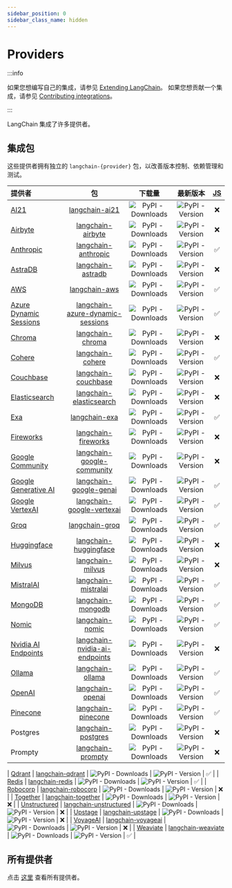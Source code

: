 ```yaml
---
sidebar_position: 0
sidebar_class_name: hidden
---
```


# Providers

:::info

如果您想编写自己的集成，请参见 [Extending LangChain](/docs/how_to/#custom)。
如果您想贡献一个集成，请参见 [Contributing integrations](/docs/contributing/integrations/)。

:::

LangChain 集成了许多提供者。

## 集成包

这些提供者拥有独立的 `langchain-{provider}` 包，以改善版本控制、依赖管理和测试。

| 提供者 | 包 | 下载量 | 最新版本 | [JS](https://js.langchain.com/v0.2/docs/integrations/platforms/) |
| :--- | :---: | :---: | :---: | :---: |
| [AI21](/docs/integrations/providers/ai21/) | [langchain-ai21](https://api.python.langchain.com/en/latest/ai21_api_reference.html) | ![PyPI - Downloads](https://img.shields.io/pypi/dm/langchain-ai21?style=flat-square&label=%20&color=blue) | ![PyPI - Version](https://img.shields.io/pypi/v/langchain-ai21?style=flat-square&label=%20&color=orange) | ❌ |
| [Airbyte](/docs/integrations/providers/airbyte/) | [langchain-airbyte](https://api.python.langchain.com/en/latest/airbyte_api_reference.html) | ![PyPI - Downloads](https://img.shields.io/pypi/dm/langchain-airbyte?style=flat-square&label=%20&color=blue) | ![PyPI - Version](https://img.shields.io/pypi/v/langchain-airbyte?style=flat-square&label=%20&color=orange) | ❌ |
| [Anthropic](/docs/integrations/platforms/anthropic/) | [langchain-anthropic](https://api.python.langchain.com/en/latest/anthropic_api_reference.html) | ![PyPI - Downloads](https://img.shields.io/pypi/dm/langchain-anthropic?style=flat-square&label=%20&color=blue) | ![PyPI - Version](https://img.shields.io/pypi/v/langchain-anthropic?style=flat-square&label=%20&color=orange) | ✅ |
| [AstraDB](/docs/integrations/providers/astradb/) | [langchain-astradb](https://api.python.langchain.com/en/latest/astradb_api_reference.html) | ![PyPI - Downloads](https://img.shields.io/pypi/dm/langchain-astradb?style=flat-square&label=%20&color=blue) | ![PyPI - Version](https://img.shields.io/pypi/v/langchain-astradb?style=flat-square&label=%20&color=orange) | ❌ |
| [AWS](/docs/integrations/platforms/aws/) | [langchain-aws](https://api.python.langchain.com/en/latest/aws_api_reference.html) | ![PyPI - Downloads](https://img.shields.io/pypi/dm/langchain-aws?style=flat-square&label=%20&color=blue) | ![PyPI - Version](https://img.shields.io/pypi/v/langchain-aws?style=flat-square&label=%20&color=orange) | ✅ |
| [Azure Dynamic Sessions](/docs/integrations/platforms/microsoft/) | [langchain-azure-dynamic-sessions](https://api.python.langchain.com/en/latest/azure_dynamic_sessions_api_reference.html) | ![PyPI - Downloads](https://img.shields.io/pypi/dm/langchain-azure-dynamic-sessions?style=flat-square&label=%20&color=blue) | ![PyPI - Version](https://img.shields.io/pypi/v/langchain-azure-dynamic-sessions?style=flat-square&label=%20&color=orange) | ✅ |
| [Chroma](/docs/integrations/providers/chroma/) | [langchain-chroma](https://api.python.langchain.com/en/latest/chroma_api_reference.html) | ![PyPI - Downloads](https://img.shields.io/pypi/dm/langchain-chroma?style=flat-square&label=%20&color=blue) | ![PyPI - Version](https://img.shields.io/pypi/v/langchain-chroma?style=flat-square&label=%20&color=orange) | ❌ |
| [Cohere](/docs/integrations/providers/cohere/) | [langchain-cohere](https://api.python.langchain.com/en/latest/cohere_api_reference.html) | ![PyPI - Downloads](https://img.shields.io/pypi/dm/langchain-cohere?style=flat-square&label=%20&color=blue) | ![PyPI - Version](https://img.shields.io/pypi/v/langchain-cohere?style=flat-square&label=%20&color=orange) | ✅ |
| [Couchbase](/docs/integrations/providers/couchbase/) | [langchain-couchbase](https://api.python.langchain.com/en/latest/couchbase_api_reference.html) | ![PyPI - Downloads](https://img.shields.io/pypi/dm/langchain-couchbase?style=flat-square&label=%20&color=blue) | ![PyPI - Version](https://img.shields.io/pypi/v/langchain-couchbase?style=flat-square&label=%20&color=orange) | ❌ |
| [Elasticsearch](/docs/integrations/providers/elasticsearch/) | [langchain-elasticsearch](https://api.python.langchain.com/en/latest/elasticsearch_api_reference.html) | ![PyPI - Downloads](https://img.shields.io/pypi/dm/langchain-elasticsearch?style=flat-square&label=%20&color=blue) | ![PyPI - Version](https://img.shields.io/pypi/v/langchain-elasticsearch?style=flat-square&label=%20&color=orange) | ❌ |
| [Exa](/docs/integrations/providers/exa_search/) | [langchain-exa](https://api.python.langchain.com/en/latest/exa_api_reference.html) | ![PyPI - Downloads](https://img.shields.io/pypi/dm/langchain-exa?style=flat-square&label=%20&color=blue) | ![PyPI - Version](https://img.shields.io/pypi/v/langchain-exa?style=flat-square&label=%20&color=orange) | ✅ |
| [Fireworks](/docs/integrations/providers/fireworks/) | [langchain-fireworks](https://api.python.langchain.com/en/latest/fireworks_api_reference.html) | ![PyPI - Downloads](https://img.shields.io/pypi/dm/langchain-fireworks?style=flat-square&label=%20&color=blue) | ![PyPI - Version](https://img.shields.io/pypi/v/langchain-fireworks?style=flat-square&label=%20&color=orange) | ❌ |
| [Google Community](/docs/integrations/platforms/google/) | [langchain-google-community](https://api.python.langchain.com/en/latest/google_community_api_reference.html) | ![PyPI - Downloads](https://img.shields.io/pypi/dm/langchain-google-community?style=flat-square&label=%20&color=blue) | ![PyPI - Version](https://img.shields.io/pypi/v/langchain-google-community?style=flat-square&label=%20&color=orange) | ❌ |
| [Google Generative AI](/docs/integrations/platforms/google/) | [langchain-google-genai](https://api.python.langchain.com/en/latest/google_genai_api_reference.html) | ![PyPI - Downloads](https://img.shields.io/pypi/dm/langchain-google-genai?style=flat-square&label=%20&color=blue) | ![PyPI - Version](https://img.shields.io/pypi/v/langchain-google-genai?style=flat-square&label=%20&color=orange) | ✅ |
| [Google VertexAI](/docs/integrations/platforms/google/) | [langchain-google-vertexai](https://api.python.langchain.com/en/latest/google_vertexai_api_reference.html) | ![PyPI - Downloads](https://img.shields.io/pypi/dm/langchain-google-vertexai?style=flat-square&label=%20&color=blue) | ![PyPI - Version](https://img.shields.io/pypi/v/langchain-google-vertexai?style=flat-square&label=%20&color=orange) | ✅ |
| [Groq](/docs/integrations/providers/groq/) | [langchain-groq](https://api.python.langchain.com/en/latest/groq_api_reference.html) | ![PyPI - Downloads](https://img.shields.io/pypi/dm/langchain-groq?style=flat-square&label=%20&color=blue) | ![PyPI - Version](https://img.shields.io/pypi/v/langchain-groq?style=flat-square&label=%20&color=orange) | ✅ |
| [Huggingface](/docs/integrations/platforms/huggingface/) | [langchain-huggingface](https://api.python.langchain.com/en/latest/huggingface_api_reference.html) | ![PyPI - Downloads](https://img.shields.io/pypi/dm/langchain-huggingface?style=flat-square&label=%20&color=blue) | ![PyPI - Version](https://img.shields.io/pypi/v/langchain-huggingface?style=flat-square&label=%20&color=orange) | ❌ |
| [Milvus](/docs/integrations/providers/milvus/) | [langchain-milvus](https://api.python.langchain.com/en/latest/milvus_api_reference.html) | ![PyPI - Downloads](https://img.shields.io/pypi/dm/langchain-milvus?style=flat-square&label=%20&color=blue) | ![PyPI - Version](https://img.shields.io/pypi/v/langchain-milvus?style=flat-square&label=%20&color=orange) | ❌ |
| [MistralAI](/docs/integrations/providers/mistralai/) | [langchain-mistralai](https://api.python.langchain.com/en/latest/mistralai_api_reference.html) | ![PyPI - Downloads](https://img.shields.io/pypi/dm/langchain-mistralai?style=flat-square&label=%20&color=blue) | ![PyPI - Version](https://img.shields.io/pypi/v/langchain-mistralai?style=flat-square&label=%20&color=orange) | ✅ |
| [MongoDB](/docs/integrations/providers/mongodb_atlas/) | [langchain-mongodb](https://api.python.langchain.com/en/latest/mongodb_api_reference.html) | ![PyPI - Downloads](https://img.shields.io/pypi/dm/langchain-mongodb?style=flat-square&label=%20&color=blue) | ![PyPI - Version](https://img.shields.io/pypi/v/langchain-mongodb?style=flat-square&label=%20&color=orange) | ✅ |
| [Nomic](/docs/integrations/providers/nomic/) | [langchain-nomic](https://api.python.langchain.com/en/latest/nomic_api_reference.html) | ![PyPI - Downloads](https://img.shields.io/pypi/dm/langchain-nomic?style=flat-square&label=%20&color=blue) | ![PyPI - Version](https://img.shields.io/pypi/v/langchain-nomic?style=flat-square&label=%20&color=orange) | ✅ |
| [Nvidia AI Endpoints](/docs/integrations/providers/nvidia/) | [langchain-nvidia-ai-endpoints](https://api.python.langchain.com/en/latest/nvidia_ai_endpoints_api_reference.html) | ![PyPI - Downloads](https://img.shields.io/pypi/dm/langchain-nvidia-ai-endpoints?style=flat-square&label=%20&color=blue) | ![PyPI - Version](https://img.shields.io/pypi/v/langchain-nvidia-ai-endpoints?style=flat-square&label=%20&color=orange) | ❌ |
| [Ollama](/docs/integrations/providers/ollama/) | [langchain-ollama](https://api.python.langchain.com/en/latest/ollama_api_reference.html) | ![PyPI - Downloads](https://img.shields.io/pypi/dm/langchain-ollama?style=flat-square&label=%20&color=blue) | ![PyPI - Version](https://img.shields.io/pypi/v/langchain-ollama?style=flat-square&label=%20&color=orange) | ✅ |
| [OpenAI](/docs/integrations/platforms/openai/) | [langchain-openai](https://api.python.langchain.com/en/latest/openai_api_reference.html) | ![PyPI - Downloads](https://img.shields.io/pypi/dm/langchain-openai?style=flat-square&label=%20&color=blue) | ![PyPI - Version](https://img.shields.io/pypi/v/langchain-openai?style=flat-square&label=%20&color=orange) | ✅ |
| [Pinecone](/docs/integrations/providers/pinecone/) | [langchain-pinecone](https://api.python.langchain.com/en/latest/pinecone_api_reference.html) | ![PyPI - Downloads](https://img.shields.io/pypi/dm/langchain-pinecone?style=flat-square&label=%20&color=blue) | ![PyPI - Version](https://img.shields.io/pypi/v/langchain-pinecone?style=flat-square&label=%20&color=orange) | ✅ |
| Postgres | [langchain-postgres](https://api.python.langchain.com/en/latest/postgres_api_reference.html) | ![PyPI - Downloads](https://img.shields.io/pypi/dm/langchain-postgres?style=flat-square&label=%20&color=blue) | ![PyPI - Version](https://img.shields.io/pypi/v/langchain-postgres?style=flat-square&label=%20&color=orange) | ❌ |
| Prompty | [langchain-prompty](https://api.python.langchain.com/en/latest/prompty_api_reference.html) | ![PyPI - Downloads](https://img.shields.io/pypi/dm/langchain-prompty?style=flat-square&label=%20&color=blue) | ![PyPI - Version](https://img.shields.io/pypi/v/langchain-prompty?style=flat-square&label=%20&color=orange) | ❌ |

| [Qdrant](/docs/integrations/providers/qdrant/) | [langchain-qdrant](https://api.python.langchain.com/en/latest/qdrant_api_reference.html) | ![PyPI - Downloads](https://img.shields.io/pypi/dm/langchain-qdrant?style=flat-square&label=%20&color=blue) | ![PyPI - Version](https://img.shields.io/pypi/v/langchain-qdrant?style=flat-square&label=%20&color=orange) | ✅ |
| [Redis](/docs/integrations/providers/redis/) | [langchain-redis](https://api.python.langchain.com/en/latest/redis_api_reference.html) | ![PyPI - Downloads](https://img.shields.io/pypi/dm/langchain-redis?style=flat-square&label=%20&color=blue) | ![PyPI - Version](https://img.shields.io/pypi/v/langchain-redis?style=flat-square&label=%20&color=orange) | ✅ |
| [Robocorp](/docs/integrations/providers/robocorp/) | [langchain-robocorp](https://api.python.langchain.com/en/latest/robocorp_api_reference.html) | ![PyPI - Downloads](https://img.shields.io/pypi/dm/langchain-robocorp?style=flat-square&label=%20&color=blue) | ![PyPI - Version](https://img.shields.io/pypi/v/langchain-robocorp?style=flat-square&label=%20&color=orange) | ❌ |
| [Together](/docs/integrations/providers/together/) | [langchain-together](https://api.python.langchain.com/en/latest/together_api_reference.html) | ![PyPI - Downloads](https://img.shields.io/pypi/dm/langchain-together?style=flat-square&label=%20&color=blue) | ![PyPI - Version](https://img.shields.io/pypi/v/langchain-together?style=flat-square&label=%20&color=orange) | ❌ |
| [Unstructured](/docs/integrations/providers/unstructured/) | [langchain-unstructured](https://api.python.langchain.com/en/latest/unstructured_api_reference.html) | ![PyPI - Downloads](https://img.shields.io/pypi/dm/langchain-unstructured?style=flat-square&label=%20&color=blue) | ![PyPI - Version](https://img.shields.io/pypi/v/langchain-unstructured?style=flat-square&label=%20&color=orange) | ❌ |
| [Upstage](/docs/integrations/providers/upstage/) | [langchain-upstage](https://api.python.langchain.com/en/latest/upstage_api_reference.html) | ![PyPI - Downloads](https://img.shields.io/pypi/dm/langchain-upstage?style=flat-square&label=%20&color=blue) | ![PyPI - Version](https://img.shields.io/pypi/v/langchain-upstage?style=flat-square&label=%20&color=orange) | ❌ |
| [VoyageAI](/docs/integrations/providers/voyageai/) | [langchain-voyageai](https://api.python.langchain.com/en/latest/voyageai_api_reference.html) | ![PyPI - Downloads](https://img.shields.io/pypi/dm/langchain-voyageai?style=flat-square&label=%20&color=blue) | ![PyPI - Version](https://img.shields.io/pypi/v/langchain-voyageai?style=flat-square&label=%20&color=orange) | ❌ |
| [Weaviate](/docs/integrations/providers/weaviate/) | [langchain-weaviate](https://api.python.langchain.com/en/latest/weaviate_api_reference.html) | ![PyPI - Downloads](https://img.shields.io/pypi/dm/langchain-weaviate?style=flat-square&label=%20&color=blue) | ![PyPI - Version](https://img.shields.io/pypi/v/langchain-weaviate?style=flat-square&label=%20&color=orange) | ✅ |

## 所有提供者

点击 [这里](/docs/integrations/providers/) 查看所有提供者。